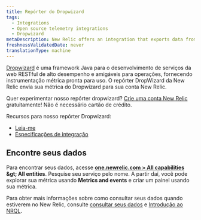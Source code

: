 ```yaml
---
title: Repórter do Dropwizard
tags:
  - Integrations
  - Open source telemetry integrations
  - Dropwizard
metaDescription: New Relic offers an integration that exports data from your DropWizard and sends it to your New Relic account.
freshnessValidatedDate: never
translationType: machine
---
```


[Dropwizard](https://www.dropwizard.io/en/latest/) é uma framework Java para o desenvolvimento de serviços da web RESTful de alto desempenho e amigáveis para operações, fornecendo instrumentação métrica pronta para uso. O repórter DropWizard da New Relic envia sua métrica do Dropwizard para sua conta New Relic.

Quer experimentar nosso repórter dropwizard? [Crie uma conta New Relic](https://newrelic.com/signup) gratuitamente! Não é necessário cartão de crédito.

Recursos para nosso repórter Dropwizard:

* [Leia-me](https://github.com/newrelic/dropwizard-metrics-newrelic)
* [Especificações de integração](https://github.com/newrelic/newrelic-exporter-specs/tree/master/dropwizard)

## Encontre seus dados

Para encontrar seus dados, acesse <DNT>**[one.newrelic.com &gt; All capabilities](https://one.newrelic.com/all-capabilities) &amp;gt; All entities**</DNT>. Pesquise seu serviço pelo nome. A partir daí, você pode explorar sua métrica usando <DNT>**Metrics and events**</DNT> e criar um painel usando sua métrica.

Para obter mais informações sobre como consultar seus dados quando estiverem no New Relic, consulte [consultar seus dados](/docs/using-new-relic/data/understand-data/query-new-relic-data) e [Introdução ao NRQL](/docs/query-data/nrql-new-relic-query-language/getting-started/introduction-nrql).

<InstallFeedback />